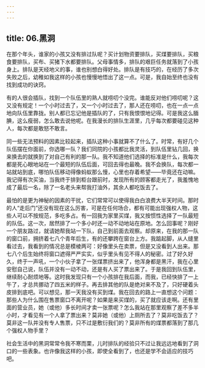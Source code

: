 ```yaml
---
---
---
```

title: 06.黑洞
---




在那个年头，谁家的小孩又没有排过队呢？买计划物资要排队，买煤要排队，买粮食要排队，买布、买猪下水都要排队。父母事情多，排队的艰巨任务就落到了小孩身上。排队是天经地义的事，谁也别想白得好处。排队是有技巧的，在经历了多次失败之后，幼稚如我这样的小孩也慢慢地悟出了这一点。可是，我自始至终也没有找到成功的诀窍。

有的人很会插队，找到一个队伍里的熟人就唠叨个没完。谁能反对他们唠叨呢？这又没有规定！一个小时过去了，又一个小时过去了，那人还在唠叨，也在一点一点地向队伍里靠拢。别人都已忘记他是插队的了，只有我恨恨地记得。可是我这么腼腆，这么瘦弱，怎么敢去说他呢。在我漫长的排队生涯里，几乎每次都要碰见这种人，每次都是敢怒不敢言。

同一些无法预料的因素比较起来，插队这种小事就算不了什么了。时常，有好几个队伍摆在你面前，你选哪一队？我们同院的小孩都比我灵活，到队伍里钻几回，换来换去的就换到了对自己有利的那一队。我不知道他们选择的标准是什么，我每次都是死心眼地站在一个最短的队伍后面，可回去得也最晚。我不会换队，每次都一站就站到底，哪怕队伍移动得像蚂蚁那么慢，心里也存着希望——毕竟还在动嘛。我记得有次买油，当我终于排到柜台跟前时，发现所有的顾客都走光了，我羞愧地成了最后一名，除了一名老头来帮我打油外，其余人都吃饭去了。

最怕的是更为神秘的因素的干扰，它们常常可以使得我白白浪费大半天时间。那时的人“走后门”还没有现在这么厉害，可是在任何场合，都有可能出现强权人物，这些人可以不按规范，多吃多占。有一回我为家里买煤，我又按惯性选择了一队最短的队伍。这一次，居然排了一个多小时还一动不动地站在原地。怎么回事呢？刚好一个朋友路过，就请她帮我站一下队，自己到前面去观察。却原来，在我的那一队的窗口前，拥挤着七八个青年后生，有的还攀跨在窗台上方。我踮起脚，从人缝里看过去，我看到的情况总是模棱两可：好像里头在卖票，但是又没看到人出来。那七八个后生始终将窗口遮得严严实实，似乎里头有见不得人的秘密。过了好久好久，终于一声吼，一个小伙子拿了一张煤票挤出来了，他浑身都是黑汗，我在心里安慰自己说，队伍并没有一动不动，还是有人买了票出来了。于是我回到队伍里，继续耐心耐烦地等。这时我发现只有一个小孩排在我后面，而我，已经快排了一上午了，才总共挪动了四五米的样子。再去排其他的队是绝对来不及了，只好硬着头皮排到底吧。可以想见，那一天我没有买到煤。我在回去的路上一直想这个问题：那些人为什么围在售票窗口不离开呢？如果是来买煤的，买了就应该走啊。还有里面的营业员，她（或他）多长时间才卖一张票呢？怎么我站在那里观察了差不多半小时，才看见有一个人拿了票出来？莫非她（或他）上厕所去了？莫非吃饭去了？莫非这一队并没有专人售票，只不过是敷衍我们的？莫非所有的煤票都落到了那几个强权人物手里？

社会生活中的黑洞常常令我不寒而栗，儿时排队的经验只不过让我远远地看到了洞口的一些表象。也许像我这样的小孩，即使全看到了，也还是学不会适应的技巧吧。